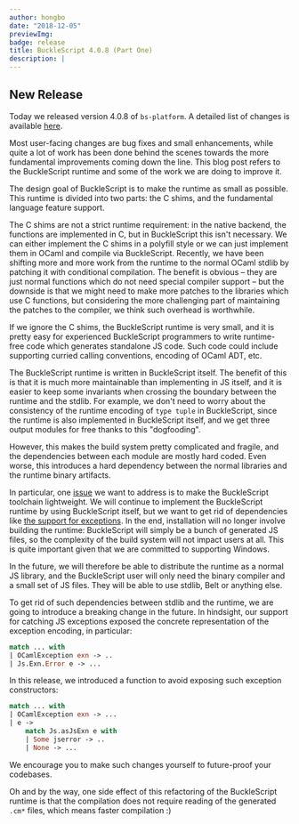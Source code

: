```yaml
---
author: hongbo
date: "2018-12-05"
previewImg:
badge: release
title: BuckleScript 4.0.8 (Part One)
description: |
---
```


## New Release

Today we released version 4.0.8 of `bs-platform`.
A detailed list of changes is available
[here](https://github.com/BuckleScript/bucklescript/blob/master/Changes.md#408).

Most user-facing changes are bug fixes and small enhancements, while quite a
lot of work has been done behind the scenes towards the more fundamental
improvements coming down the line. This blog post refers to the BuckleScript
runtime and some of the work we are doing to improve it.

The design goal of BuckleScript is to make the runtime as small as possible.
This runtime is divided into two parts: the C shims, and the fundamental
language feature support.

The C shims are not a strict runtime requirement: in the native backend, the
functions are implemented in C, but in BuckleScript this isn't necessary. We
can either implement the C shims in a polyfill style or we can just implement
them in OCaml and compile via BuckleScript. Recently, we have been shifting
more and more work from the runtime to the normal OCaml stdlib by patching it
with conditional compilation. The benefit is obvious – they are just normal
functions which do not need special compiler support – but the downside is that
we might need to make more patches to the libraries which use C functions, but
considering the more challenging part of maintaining the patches to the
compiler, we think such overhead is worthwhile.

If we ignore the C shims, the BuckleScript runtime is very small, and it is
pretty easy for experienced BuckleScript programmers to write runtime-free code
which generates standalone JS code. Such code could include supporting curried
calling conventions, encoding of OCaml ADT, etc.

The BuckleScript runtime is written in BuckleScript itself. The benefit of this
is that it is much more maintainable than implementing in JS itself, and it is
easier to keep some invariants when crossing the boundary between the runtime
and the stdlib. For example, we don't need to worry about the consistency of
the runtime encoding of `type tuple` in BuckleScript, since the runtime is also
implemented in BuckleScript itself, and we get three output modules for free
thanks to this "dogfooding".

However, this makes the build system pretty complicated and fragile, and the
dependencies between each module are mostly hard coded. Even worse, this
introduces a hard dependency between the normal libraries and the runtime
binary artifacts.

In particular, one
[issue](https://github.com/BuckleScript/bucklescript/issues/2772) we want to
address is to make the BuckleScript toolchain lightweight. We will continue to
implement the BuckleScript runtime by using BuckleScript itself, but we want to
get rid of dependencies like [the support for
exceptions](https://github.com/BuckleScript/bucklescript/issues/3164). In the
end, installation will no longer involve building the runtime: BuckleScript
will simply be a bunch of generated JS files, so the complexity of the build
system will not impact users at all. This is quite important given that we are
committed to supporting Windows.

In the future, we will therefore be able to distribute the runtime as a normal
JS library, and the BuckleScript user will only need the binary compiler and a
small set of JS files. They will be able to use stdlib, Belt or anything else.

To get rid of such dependencies between stdlib and the runtime, we are going to
introduce a breaking change in the future. In hindsight, our support for
catching JS exceptions exposed the concrete representation of the exception
encoding, in particular:

```ocaml
match ... with
| OCamlException exn -> ..
| Js.Exn.Error e -> ...
```

In this release, we introduced a function to avoid exposing such exception constructors:

```ocaml
match ... with
| OCamlException exn -> ...
| e ->
    match Js.asJsExn e with
    | Some jserror -> ..
    | None -> ...
```

We encourage you to make such changes yourself to future-proof your codebases.

Oh and by the way, one side effect of this refactoring of the BuckleScript
runtime is that the compilation does not require reading of the generated
`.cm*` files, which means faster compilation :)
